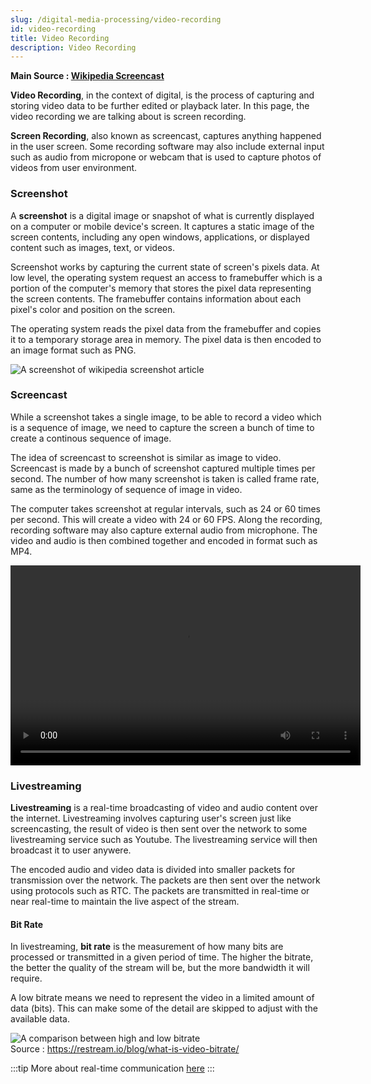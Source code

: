 ```yaml
---
slug: /digital-media-processing/video-recording
id: video-recording
title: Video Recording
description: Video Recording
---
```



**Main Source : [Wikipedia Screencast](https://en.wikipedia.org/wiki/Screencast)**

**Video Recording**, in the context of digital, is the process of capturing and storing video data
to be further edited or playback later. In this page, the video recording we are talking about is screen recording.

**Screen Recording**, also known as screencast, captures anything happened in the user screen.
Some recording software may also include external input such as audio from micropone or
webcam that is used to capture photos of videos from user environment.

### Screenshot

A **screenshot** is a digital image or snapshot of what is currently displayed on
a computer or mobile device's screen. It captures a static image of the screen contents,
including any open windows, applications, or displayed content such as images, text, or videos.

Screenshot works by capturing the current state of screen's pixels data.
At low level, the operating system request an access to framebuffer which is
a portion of the computer's memory that stores the pixel data representing the screen contents.
The framebuffer contains information about each pixel's color and position on the screen.

The operating system reads the pixel data from the framebuffer and copies it to
a temporary storage area in memory. The pixel data is then encoded to an image format such as PNG.

![A screenshot of wikipedia screenshot article](./screenshot.png)

### Screencast

While a screenshot takes a single image, to be able to record a video which is a sequence of image,
we need to capture the screen a bunch of time to create a continous sequence of image.

The idea of screencast to screenshot is similar as image to video. Screencast is made by
a bunch of screenshot captured multiple times per second. The number of how many
screenshot is taken is called frame rate, same as the terminology of sequence of image in video.

The computer takes screenshot at regular intervals, such as 24 or 60 times per second.
This will create a video with 24 or 60 FPS. Along the recording, recording software
may also capture external audio from microphone. The video and audio is then combined together
and encoded in format such as MP4.

<video width="560" height="320" controls>
  <source src={screencast} />
</video>

### Livestreaming

**Livestreaming** is a real-time broadcasting of video and audio content over the internet.
Livestreaming involves capturing user's screen just like screencasting, the result of video
is then sent over the network to some livestreaming service such as Youtube. The livestreaming
service will then broadcast it to user anywere.

The encoded audio and video data is divided into smaller packets for transmission over the network.
The packets are then sent over the network using protocols such as RTC.
The packets are transmitted in real-time or near real-time to maintain the live aspect of the stream.

#### Bit Rate

In livestreaming, **bit rate** is the measurement of how many bits are processed or 
transmitted in a given period of time. The higher the bitrate, the better the quality of 
the stream will be, but the more bandwidth it will require. 

A low bitrate means we need to represent the video in a limited amount of data (bits).
This can make some of the detail are skipped to adjust with the available data.

![A comparison between high and low bitrate](./bit-rate.png)  
Source : https://restream.io/blog/what-is-video-bitrate/

:::tip
More about real-time communication [here](/computer-networking/real-time-communication)
:::
